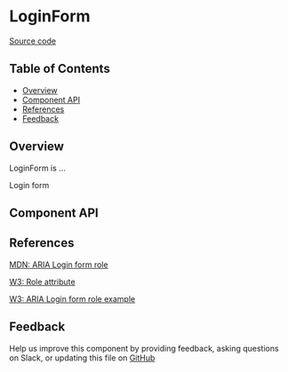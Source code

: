 
# LoginForm

[Source code](https://github.com/leemonade/bubbles/tree/main/packages/components/leemons/LoginForm)

## Table of Contents

<!-- START doctoc generated TOC please keep comment here to allow auto update -->
<!-- DON'T EDIT THIS SECTION, INSTEAD RE-RUN doctoc TO UPDATE -->

- [Overview](#overview)
- [Component API](#component-api)
- [References](#references)
- [Feedback](#feedback)

## Overview

LoginForm is ...

<ThemeProvider>
  <LoginForm>Login form</LoginForm>
</ThemeProvider>

## Component API

<Preview>
  <Story id="leemons-login-form--playground" />
</Preview>

<Props />

## References

[MDN: ARIA Login form role](https://developer.mozilla.org/en-US/docs/Web/Accessibility/ARIA/Roles/login-form_role)

[W3: Role attribute](https://www.w3.org/WAI/PF/HTML/wiki/RoleAttribute)

[W3: ARIA Login form role example](https://www.w3.org/TR/2016/WD-wai-aria-practices-1.1-20160317/examples/login-form/login-form.html)

## Feedback

Help us improve this component by providing feedback, asking questions on Slack, or updating this file on
[GitHub](https://github.com/leemonade/bubbles/edit/main/packages/components/leemons/LoginForm.mdx)
